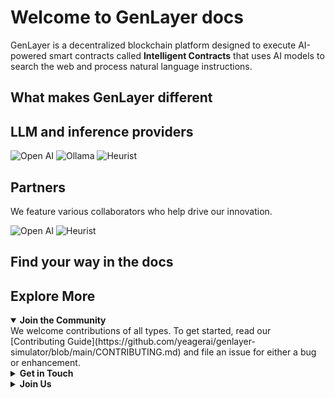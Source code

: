 
# Welcome to GenLayer docs 
GenLayer is a decentralized blockchain platform designed to execute AI-powered smart contracts called **Intelligent Contracts** that uses AI models to search the web and process natural language instructions.

## What makes GenLayer different

<Cards num={2}>
  <Card title="♑︎ Access web data directly" href="/overview/what-is-genlayer" />
  <Card title="♑︎ Process natural language " href="/simulator" />
  <Card title="♑︎ Optimistic Democracy" href="/ideas" />
  <Card title="♑︎ Developer friendly" href="/concept" />
</Cards>

## LLM and inference providers

<Cards num={3}>          
  <Card image title="Open AI" href="/providers/openai">
    <img src="/openai.png" alt="Open AI" fetchpriority="high" />
  </Card>
  <Card image title="Ollama" href="/providers/ollama">
    <img src="/llama.png" alt="Ollama" fetchpriority="high" />
  </Card>
  <Card image title="Heurist" href="#">
    <img src="/heurist.png" alt="Heurist" fetchpriority="high" />
  </Card>
</Cards>

## Partners

We feature various collaborators who help drive our innovation.

<Cards num={3}>          
  <Card image title="Yeager" href="/partners/yeager">
    <img src="/yeager.jpeg" alt="Open AI" fetchpriority="high" />
  </Card>
  <Card image title="Heurist" href="/partners/heurist">
    <img src="/heurist.png" alt="Heurist" fetchpriority="high" />
  </Card>
</Cards>


## Find your way in the docs

<div style={{ display: 'grid', gridTemplateColumns: 'repeat(2, minmax(0, 1fr))', gap: '1rem' }}>
  <CustomCard
    arrow
    title=" What is GenLayer"
    description="An introduction to GenLayer and its core functionalities. Learn what sets GenLayer apart"
    href="/overview/what-is-genlayer"
  />
  <CustomCard
    arrow
    title="Run Intelligent Contract on the simulator"
    description="Step-by-step guide to building and deploying your first Intelligent Contract using our simulator"
    href="/simulator"
  />
  <CustomCard
    arrow
    title="Build with GenLayer - Ideas"
    description="Innovative ideas and use cases to inspire your projects with GenLayer."
    href="/ideas"
  />
  <CustomCard
    arrow
    title="Learn the concepts behind GenLayer"
    description="Detailed explanations of the underlying concepts and technologies powering GenLayer."
    href="/concepts"
  />
</div>

## Explore More

<details open>
  <summary>
    <b>Join the Community</b>
  </summary>
  We welcome contributions of all types. To get started, read our [Contributing Guide](https://github.com/yeagerai/genlayer-simulator/blob/main/CONTRIBUTING.md) and file an issue for either a bug or enhancement.
</details>

<details>
  <summary>
    <b>Get in Touch</b>
  </summary>
  Join the GenLayer community in our [Discord](https://discord.gg/8Jm4v89VAu) and [Telegram](https://t.me/genlayer) to ask for help, as well as share your feedback or showcase what you have built with GenLayer!
</details>

<details>
  <summary>
    <b>Join Us</b>
  </summary>
  We are hiring! If you are passionate about blockchain technology and want to be part of an innovative team, check out our [career opportunities](https://apply.workable.com/yeager-dot-a-i/) and join us in shaping the future of decentralized applications.
</details>

